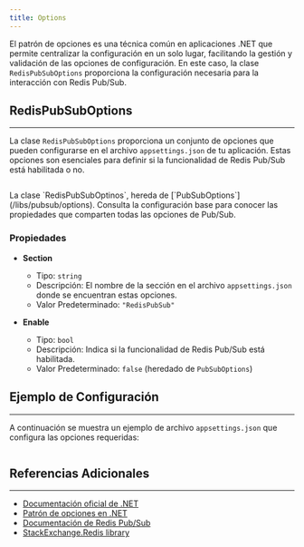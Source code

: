 ```yaml
---
title: Options
---
```



El patrón de opciones es una técnica común en aplicaciones .NET que permite centralizar la configuración en un solo lugar, facilitando la gestión y validación de las opciones de configuración. En este caso, la clase `RedisPubSubOptions` proporciona la configuración necesaria para la interacción con Redis Pub/Sub.

## RedisPubSubOptions
---

La clase `RedisPubSubOptions` proporciona un conjunto de opciones que pueden configurarse en el archivo `appsettings.json` de tu aplicación. Estas opciones son esenciales para definir si la funcionalidad de Redis Pub/Sub está habilitada o no.

```csharp url="/packages/CodeDesignPlus.Net.Redis.PubSub/src/CodeDesignPlus.Net.Redis.PubSub.Abstractions/Options/RedisPubSubOptions.cs"
```

<Aside>
La clase `RedisPubSubOptinos`, hereda de [`PubSubOptions`](/libs/pubsub/options). Consulta la configuración base para conocer las propiedades que comparten todas las opciones de Pub/Sub.
</Aside>

### Propiedades

- **Section**
    - Tipo: `string`
    - Descripción: El nombre de la sección en el archivo `appsettings.json` donde se encuentran estas opciones.
    - Valor Predeterminado: `"RedisPubSub"`

- **Enable**
    - Tipo: `bool`
    - Descripción: Indica si la funcionalidad de Redis Pub/Sub está habilitada.
    - Valor Predeterminado: `false` (heredado de `PubSubOptions`)

## Ejemplo de Configuración
---

A continuación se muestra un ejemplo de archivo `appsettings.json` que configura las opciones requeridas:

```json url="samples/CodeDesignPlus.Net.Redis.PubSub.Sample/src/CodeDesignPlus.Net.Redis.PubSub.Producer.Sample/appsettings.json"
```

## Referencias Adicionales
---

- [Documentación oficial de .NET](https://docs.microsoft.com/en-us/dotnet/)
- [Patrón de opciones en .NET](https://docs.microsoft.com/en-us/dotnet/core/extensions/options)
- [Documentación de Redis Pub/Sub](https://redis.io/docs/interact/pubsub/)
- [StackExchange.Redis library](https://github.com/StackExchange/StackExchange.Redis)
